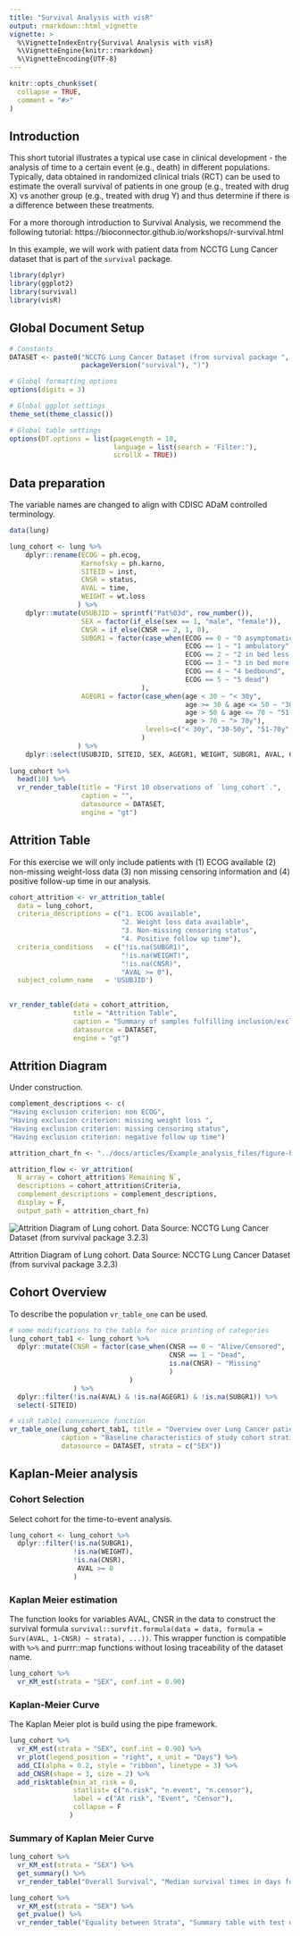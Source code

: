 ```yaml
---
title: "Survival Analysis with visR"
output: rmarkdown::html_vignette
vignette: >
  %\VignetteIndexEntry{Survival Analysis with visR}
  %\VignetteEngine{knitr::rmarkdown}
  %\VignetteEncoding{UTF-8}
---
```


```r
knitr::opts_chunk$set(
  collapse = TRUE,
  comment = "#>"
)
```

## Introduction

This short tutorial illustrates a typical use case in clinical development - the analysis of time to a certain event (e.g., death) in different populations. Typically, data obtained in randomized clinical trials (RCT) can be used to estimate the overall survival of patients in one group (e.g., treated with drug X) vs another group (e.g., treated with drug Y) and thus determine if there is a difference between these treatments.

For a more thorough introduction to Survival Analysis, we recommend the following tutorial: https://bioconnector.github.io/workshops/r-survival.html

In this example, we will work with patient data from NCCTG Lung Cancer dataset that is part of the `survival` package.

```r
library(dplyr)
library(ggplot2)
library(survival)
library(visR)
```

## Global Document Setup
```r
# Constants
DATASET <- paste0("NCCTG Lung Cancer Dataset (from survival package ", 
                  packageVersion("survival"), ")")

# Globql formatting options
options(digits = 3)

# Global ggplot settings
theme_set(theme_classic())

# Global table settings 
options(DT.options = list(pageLength = 10, 
                          language = list(search = 'Filter:'), 
                          scrollX = TRUE))

```


## Data preparation
The variable names are changed to align with CDISC ADaM controlled terminology.

```r
data(lung)

lung_cohort <- lung %>% 
    dplyr::rename(ECOG = ph.ecog,
                  Karnofsky = ph.karno,
                  SITEID = inst,
                  CNSR = status,
                  AVAL = time,
                  WEIGHT = wt.loss
                 ) %>% 
    dplyr::mutate(USUBJID = sprintf("Pat%03d", row_number()),
                  SEX = factor(if_else(sex == 1, "male", "female")),
                  CNSR = if_else(CNSR == 2, 1, 0),
                  SUBGR1 = factor(case_when(ECOG == 0 ~ "0 asymptomatic",
                                            ECOG == 1 ~ "1 ambulatory",
                                            ECOG == 2 ~ "2 in bed less than 50% of day",
                                            ECOG == 3 ~ "3 in bed more than 50% of day",
                                            ECOG == 4 ~ "4 bedbound",
                                            ECOG == 5 ~ "5 dead")
                                 ),
                  AGEGR1 = factor(case_when(age < 30 ~ "< 30y",
                                            age >= 30 & age <= 50 ~ "30-50y",
                                            age > 50 & age <= 70 ~ "51-70y",
                                            age > 70 ~ "> 70y"),
                                  levels=c("< 30y", "30-50y", "51-70y", "> 70y")
                                 )
                 ) %>%
    dplyr::select(USUBJID, SITEID, SEX, AGEGR1, WEIGHT, SUBGR1, AVAL, CNSR)
  
lung_cohort %>% 
  head(10) %>% 
  vr_render_table(title = "First 10 observations of `lung_cohort`.",
                  caption = "",
                  datasource = DATASET, 
                  engine = "gt")
```

## Attrition Table
For this exercise we will only include patients with (1) ECOG available (2) non-missing weight-loss data (3) non missing censoring information and (4) positive follow-up time in our analysis. 

```r

cohort_attrition <- vr_attrition_table(
  data = lung_cohort,
  criteria_descriptions = c("1. ECOG available", 
                            "2. Weight loss data available", 
                            "3. Non-missing censoring status",
                            "4. Positive follow up time"),
  criteria_conditions   = c("!is.na(SUBGR1)",
                            "!is.na(WEIGHT)",
                            "!is.na(CNSR)",
                            "AVAL >= 0"),
  subject_column_name   = 'USUBJID')

 
vr_render_table(data = cohort_attrition, 
                title = "Attrition Table", 
                caption = "Summary of samples fulfilling inclusion/exclusion criteria", 
                datasource = DATASET, 
                engine = "gt")

```



## Attrition Diagram

Under construction.

```r
complement_descriptions <- c(
"Having exclusion criterion: non ECOG",
"Having exclusion criterion: missing weight loss ", 
"Having exclusion criterion: missing censoring status", 
"Having exclusion criterion: negative follow up time")

attrition_chart_fn <- "../docs/articles/Example_analysis_files/figure-html/attrition_diagram.svg"

attrition_flow <- vr_attrition(
  N_array = cohort_attrition$`Remaining N`,
  descriptions = cohort_attrition$Criteria,
  complement_descriptions = complement_descriptions,
  display = F,
  output_path = attrition_chart_fn)
```

<div class="figure">
<img src="Example_analysis_files/figure-html/attrition_diagram.svg" alt="Attrition Diagram of Lung cohort. Data Source: NCCTG Lung Cancer Dataset (from survival package 3.2.3)"><p class="caption">Attrition Diagram of Lung cohort. Data Source: NCCTG Lung Cancer Dataset (from survival package 3.2.3)</p>
</div>

<!-- ```{r attritionFig} -->
<!-- # complement_descriptions <- c( -->
<!-- #     "Having exclusion criterion: non ECOG", -->
<!-- #     "Having exclusion criterion: missing weight loss ", -->
<!-- #     "Having exclusion criterion: missing censoring status", -->
<!-- #     "Having exclusion criterion: negative follow up time" -->
<!-- # ) -->

<!-- # Create attrition flowchart -->

<!-- #attrition_chart_fn <- "../docs/articles/Example_analysis_files/figure-html/attrition_diagram.svg" -->

<!-- #appears to be broken -->
<!-- # attrition_flow <- vr_attrition( -->
<!-- #   N_array = cohort_attrition$`Remaining N`, -->
<!-- #   descriptions = cohort_attrition$Criteria, -->
<!-- #   complement_descriptions = complement_descriptions, -->
<!-- #   output_path = file.path(tempdir(), "attrition_diagram.svg")) -->
<!-- ``` -->

<!-- ```{r attritionFigShow, fig.cap=paste("Attrition Diagram of BRCA cohort. Data Source: ", DATASET), results='asis'} -->
<!-- #knitr::include_graphics(attrition_chart_fn) -->
<!-- ``` -->

## Cohort Overview
To describe the population `vr_table_one` can be used.
```r
# some modifications to the table for nice printing of categories
lung_cohort_tab1 <- lung_cohort %>%
  dplyr::mutate(CNSR = factor(case_when(CNSR == 0 ~ "Alive/Censored",
                                        CNSR == 1 ~ "Dead",
                                        is.na(CNSR) ~ "Missing"
                                        )
                              )
                ) %>%
  dplyr::filter(!is.na(AVAL) & !is.na(AGEGR1) & !is.na(SUBGR1)) %>%
  select(-SITEID)

# visR table1 convenience function
vr_table_one(lung_cohort_tab1, title = "Overview over Lung Cancer patients",
             caption = "Baseline characteristics of study cohort stratified by treatment type",
             datasource = DATASET, strata = c("SEX"))
```

## Kaplan-Meier analysis
### Cohort Selection
Select cohort for the time-to-event analysis.

```r
lung_cohort <- lung_cohort %>%
  dplyr::filter(!is.na(SUBGR1),
                !is.na(WEIGHT),
                !is.na(CNSR),
                 AVAL >= 0
                )
```
### Kaplan Meier estimation
The function looks for variables AVAL, CNSR in the data to construct the survival formula `survival::survfit.formula(data = data, formula = Surv(AVAL, 1-CNSR) ~ strata), ...))`. This wrapper function is compatible with `%>%` and purrr::map functions without losing traceability of the dataset name.

```r
lung_cohort %>%
  vr_KM_est(strata = "SEX", conf.int = 0.90)
```

### Kaplan-Meier Curve
The Kaplan Meier plot is build using the pipe framework.
```r

lung_cohort %>%
  vr_KM_est(strata = "SEX", conf.int = 0.90) %>%
  vr_plot(legend_position = "right", x_unit = "Days") %>%
  add_CI(alpha = 0.2, style = "ribbon", linetype = 3) %>%
  add_CNSR(shape = 3, size = 2) %>%
  add_risktable(min_at_risk = 0,
                statlist= c("n.risk", "n.event", "n.censor"),
                label = c("At risk", "Event", "Censor"),
                collapse = F
               )

```

### Summary of Kaplan Meier Curve
```r
lung_cohort %>%
  vr_KM_est(strata = "SEX") %>%
  get_summary() %>%
  vr_render_table("Overall Survival", "Median survival times in days for each strata", DATASET)

lung_cohort %>%
  vr_KM_est(strata = "SEX") %>%
  get_pvalue() %>%
  vr_render_table("Equality between Strata", "Summary table with test of equality over strata", DATASET)
```
